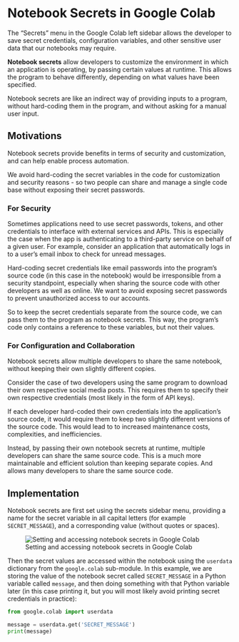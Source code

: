 
# Notebook Secrets in Google Colab

The "Secrets" menu in the Google Colab left sidebar allows the developer to save secret credentials, configuration variables, and other sensitive user data that our notebooks may require.

**Notebook secrets** allow developers to customize the environment in which an application is operating, by passing certain values at runtime. This allows the program to behave differently, depending on what values have been specified.

Notebook secrets are like an indirect way of providing inputs to a program, without hard-coding them in the program, and without asking for a manual user input.


## Motivations

Notebook secrets provide benefits in terms of security and customization, and can help enable process automation.

We avoid hard-coding the secret variables in the code for customization and security reasons - so two people can share and manage a single code base without exposing their secret passwords.

### For Security

Sometimes applications need to use secret passwords, tokens, and other credentials to interface with external services and APIs. This is especially the case when the app is authenticating to a third-party service on behalf of a given user. For example, consider an application that automatically logs in to a user's email inbox to check for unread messages.

Hard-coding secret credentials like email passwords into the program's source code (in this case in the notebook) would be irresponsible from a security standpoint, especially when sharing the source code with other developers as well as online. We want to avoid exposing secret passwords to prevent unauthorized access to our accounts.

So to keep the secret credentials separate from the source code, we can pass them to the program as notebook secrets. This way, the program's code only contains a reference to these variables, but not their values.


### For Configuration and Collaboration

Notebook secrets allow multiple developers to share the same notebook, without keeping their own slightly different copies.

::: {.callout-tip title="Benefits of Notebook Secrets"}

Consider the case of two developers using the same program to download their own respective social media posts. This requires them to specify their own respective credentials (most likely in the form of API keys).

If each developer hard-coded their own credentials into the application's source code, it would require them to keep two slightly different versions of the source code. This would lead to to increased maintenance costs, complexities, and inefficiencies.

Instead, by passing their own notebook secrets at runtime, multiple developers can share the same source code. This is a much more maintainable and efficient solution than keeping separate copies. And allows many developers to share the same source code.
:::


## Implementation


Notebook secrets are first set using the secrets sidebar menu, providing a name for the secret variable in all capital letters (for example `SECRET_MESSAGE`), and a corresponding value (without quotes or spaces).

![Setting and accessing notebook secrets in Google Colab](../../../images/colab-notebook-secrets.png)

Then the secret values are accessed within the notebook using the `userdata` dictionary from the `google.colab` sub-module. In this example, we are storing the value of the notebook secret called `SECRET_MESSAGE` in a Python variable called `message`, and then doing something with that Python variable later (in this case printing it, but you will most likely avoid printing secret credentials in practice):


```py
from google.colab import userdata

message = userdata.get('SECRET_MESSAGE')
print(message)
```
